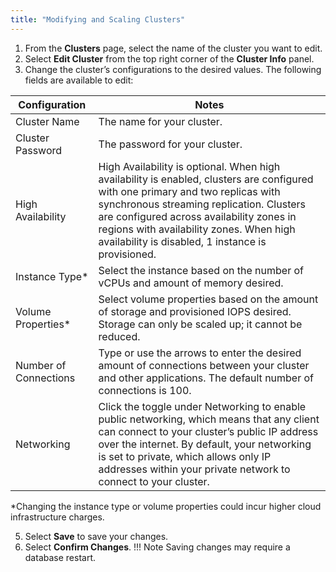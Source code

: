 ```yaml
---
title: "Modifying and Scaling Clusters"
---
```


1. From the **Clusters** page, select the name of the cluster you want to edit.
2. Select **Edit Cluster** from the top right corner of the **Cluster Info** panel.
3. Change the cluster’s configurations to the desired values. The following fields are available to edit:

| Configuration | Notes |
| ------------- | ----- |
| Cluster Name  | The name for your cluster. |
| Cluster Password | The password for your cluster. |
| High Availability | High Availability is optional. When high availability is enabled, clusters are configured with one primary and two replicas with synchronous streaming replication. Clusters are configured across availability zones in regions with availability zones. When high availability is disabled, 1 instance is provisioned. |
| Instance Type* | Select the instance based on the number of vCPUs and amount of memory desired. |
| Volume Properties* | Select volume properties based on the amount of storage and provisioned IOPS desired. Storage can only be scaled up; it cannot be reduced. |
| Number of Connections | Type or use the arrows to enter the desired amount of connections between your cluster and other applications. The default number of connections is 100. |
| Networking | Click the toggle under Networking to enable public networking, which means that any client can connect to your cluster’s public IP address over the internet. By default, your networking is set to private, which allows only IP addresses within your private network to connect to your cluster. |

*Changing the instance type or volume properties could incur higher cloud infrastructure charges.

5. Select **Save** to save your changes.
6. Select **Confirm Changes**. 
!!! Note
    Saving changes may require a database restart.
